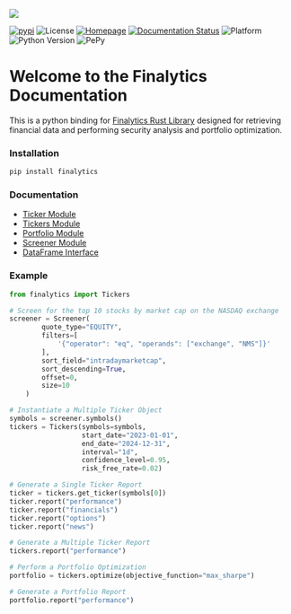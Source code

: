 ![](https://github.com/Nnamdi-sys/finalytics/raw/main/logo-color.png)

[![pypi](https://img.shields.io/pypi/v/finalytics)](https://pypi.org/project/finalytics/)
![License](https://img.shields.io/crates/l/finalytics)
[![Homepage](https://img.shields.io/badge/homepage-finalytics.rs-blue)](https://finalytics.rs/)
[![Documentation Status](https://img.shields.io/badge/docs-quarto-blue)](https://nnamdi.quarto.pub/finalytics/)
![Platform](https://img.shields.io/badge/Platform-Windows%20%7C%20Linux%20%7C%20MacOS-brightgreen)
![Python Version](https://img.shields.io/badge/Python-3.7%20%7C%203.8%20%7C%203.9%20%7C%203.10%20%7C%203.11%20%7C%203.12%20%7C%203.13-blue)
![PePy](https://static.pepy.tech/personalized-badge/finalytics?period=total&units=international_system&left_color=black&right_color=blue&left_text=Downloads)


# Welcome to the Finalytics Documentation

This is a python binding for [Finalytics Rust Library](https://github.com/Nnamdi-sys/finalytics) designed for retrieving financial data and performing security analysis and portfolio optimization.

### Installation

```bash
pip install finalytics
```

### Documentation

- [Ticker Module](ticker.qmd)
- [Tickers Module](tickers.qmd)
- [Portfolio Module](portfolio.qmd)
- [Screener Module](screener.qmd)
- [DataFrame Interface](dataframe.qmd)


### Example

```python
from finalytics import Tickers

# Screen for the top 10 stocks by market cap on the NASDAQ exchange
screener = Screener(
        quote_type="EQUITY",
        filters=[
            '{"operator": "eq", "operands": ["exchange", "NMS"]}'
        ],
        sort_field="intradaymarketcap",
        sort_descending=True,
        offset=0,
        size=10
    )

# Instantiate a Multiple Ticker Object
symbols = screener.symbols()
tickers = Tickers(symbols=symbols,
                  start_date="2023-01-01",
                  end_date="2024-12-31",
                  interval="1d",
                  confidence_level=0.95,
                  risk_free_rate=0.02)

# Generate a Single Ticker Report
ticker = tickers.get_ticker(symbols[0])
ticker.report("performance")
ticker.report("financials")
ticker.report("options")
ticker.report("news")

# Generate a Multiple Ticker Report
tickers.report("performance")

# Perform a Portfolio Optimization
portfolio = tickers.optimize(objective_function="max_sharpe")

# Generate a Portfolio Report
portfolio.report("performance")

```


